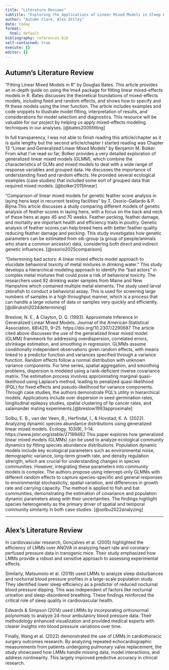 ```yaml
---
title: "Literature Reviews"
subtitle: "Exploring the Applications of Linear Mixed Models in Sleep Health and Lifestyle "
author: "Autumn Clark, Alex Ottley"
date: today
format:
  html: default
bibliography: references.bib
self-contained: true
execute: {}
editor: {}
---
```

## Autumn's Literature Review

"Fitting Linear Mixed Models in R" by Douglas Bates. This article provides an in-depth guide on using the lme4 package for fitting linear mixed-effects models in R. Bates discusses the theoretical foundations of mixed-effects models, including fixed and random effects, and shows how to specify and fit these models using the lmer function. The article includes examples and code snippets to illustrate model fitting, interpretation of results, and considerations for model selection and diagnostics. This resource will be valuable for our project by helping us apply mixed-effects modeling techniques in our analyses. [@bates2005fitting]

In full transparency, I was not able to finish reading this article/chapter as it is quite lengthy but the second article/chapter I started reading was Chapter 13 "Linear and Generalized Linear Mixed Models" by Benjamin M. Bolker. From what I've read so far, Bolker provides a very detailed exploration of generalized linear mixed models (GLMM), which combine the characteristics of GLMs and mixed models to deal with a wide range of response variables and grouped data. He discusses the importance of understanding fixed and random effects. He provided several ecological examples (case studies) that included some sort of grouped data that required mixed models. [@bolker2015linear]

"Comparison of linear mixed models for genetic feather score analysis in laying hens kept in recurrent testing facilities" by T. Osorio-Gallardo & P. Bijma.This article discusses a study comparing different models of genetic analysis of feather scores in laying hens, with a focus on the back and neck of these hens at ages 45 and 70 weeks. Feather pecking, feather damage, and mortality are important health and efficiency traits in poultry. Genetic analysis of feather scores can help breed hens with better feather quality reducing feather damage and pecking. This study investigates how genetic parameters can be estimated from sib-group (a group of people/animals who share a common ancestor) data, considering both direct and indirect genetic influences. [@osorio2025comparison]
 
"Determining bad actors: A linear mixed effects model approach to elucidate behavioral toxicity of metal mixtures in drinking water." This study develops a hierarchical modeling approach to identify the "bad actors" in complex metal mixtures that could pose a risk of behavioral toxicity. The researchers used 92 drinking water samples from Maine and New Hampshire which contained multiple metal elements. The study used larval zebrafish to conduct a behavioral assay. This is used for screening large numbers of samples in a high throughput manner, which is a process that can handle a large volume of data or samples very quickly and efficiently. [@dilrukshi2024determining]

Breslow, N. E., & Clayton, D. G. (1993). Approximate Inference in Generalized Linear Mixed Models. Journal of the American Statistical Association, 88(421), 9–25. https://doi.org/10.2307/2290687 The article cited above discusses the use of the generalized linear mixed model (GLMM) framework for addressing overdispersion, correlated errors, shrinkage estimation, and smoothing in regression. GLMMs assume conditionally independent observations given random effects, with means linked to a predictor function and variances specified through a variance function. Random effects follow a normal distribution with unknown variance components. For time series, spatial aggregation, and smoothing problems, dispersion is modeled using a rank-deficient inverse covariance matrix. The estimation process involves approximating marginal quasi-likelihood using Laplace’s method, leading to penalized quasi-likelihood (PQL) for fixed effects and pseudo-likelihood for variance components. Through case studies, the authors demonstrate PQL's utility in hierarchical models. Applications include over dispersion in seed germination rates, longitudinal epilepsy studies, spatial clustering of lip cancer rates, and salamander mating experiments.[@breslow1993approximate] 

Solbu, E. B., van der Veen, B., Herfindal, I., & Hovstad, K. A. (2022). Analyzing dynamic species abundance distributions using generalized linear mixed models. Ecology, 103(9), 1–14. https://www.jstor.org/stable/27189482 This paper explores how generalized linear mixed models (GLMMs) can be used to analyze ecological community dynamics by fitting species abundance distributions. Population dynamic models include key ecological parameters such as environmental noise, demographic variance, long-term growth rate, and density regulation strength, which are crucial for understanding changes in species communities. However, integrating these parameters into community models is complex. The authors propose using intercept-only GLMMs with different random effects to capture species-specific and general responses to environmental stochasticity, spatial variation, and differences in growth rate and carrying capacity. The method is applied to fish and bat communities, demonstrating the estimation of covariance and population dynamic parameters along with their uncertainties. The findings highlight species heterogeneity as the primary driver of spatial and temporal community similarity in both case studies. [@solbu2022analyzing]

-----------------------------------------------------------

## Alex's Literature Review

In cardiovascular research, Gonçalves et al. (2005) highlighted the efficiency of LMMs over ANOVA in analyzing heart rate and coronary-perfused pressure data in transgenic mice. Their study emphasized how LMMs provide a robust and sensitive approach to assessing experimental effects.

Similarly, Matsumoto et al. (2019) used LMMs to analyze sleep disturbances and nocturnal blood pressure profiles in a large-scale population study. They identified lower sleep efficiency as a predictor of reduced nocturnal blood pressure dipping. This was independent of factors like nocturnal urination and sleep-disordered breathing. These findings reinforced the critical role of sleep quality in cardiovascular health.

Edwards & Simpson (2014) used LMMs by incorporating orthonormal polynomials to analyze 24-hour ambulatory blood pressure data. Their methodology enhanced visualization and provided medical experts with clearer insights into blood pressure variations over time.

Finally, Wang et al. (2022) demonstrated the use of LMMs in cardiothoracic surgery outcomes research. By analyzing repeated echocardiographic measurements from patients undergoing pulmonary valve replacement, the study showcased how LMMs handle missing data, model interactions, and address nonlinearity. This largely improved predictive accuracy in clinical research.
